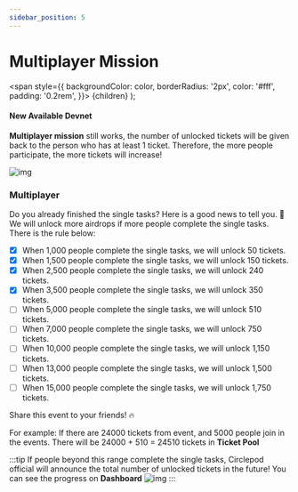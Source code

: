 ```yaml
---
sidebar_position: 5
---
```


# Multiplayer Mission

  <span
    style={{
      backgroundColor: color,
      borderRadius: '2px',
      color: '#fff',
      padding: '0.2rem',
    }}>
    {children}
  </span>
);

#### New Available <Highlight color="#25c2a0">Devnet</Highlight>


**Multiplayer mission** still works, the number of unlocked tickets will be given back to the person who has at least 1 ticket. Therefore, the more people participate, the more tickets will increase!

![img](/img/event/tickets.png)


### Multiplayer
Do you already finished the single tasks? Here is a good news to tell you. 👏
We will unlock more airdrops if more people complete the single tasks. There is the rule below: 

- [x] When 1,000 people complete the single tasks, we will unlock 50 tickets.
- [x] When 1,500 people complete the single tasks, we will unlock 150 tickets.
- [x] When 2,500 people complete the single tasks, we will unlock 240 tickets.
- [x] When 3,500 people complete the single tasks, we will unlock 350 tickets.
- [ ] When 5,000 people complete the single tasks, we will unlock 510 tickets.
- [ ] When 7,000 people complete the single tasks, we will unlock 750 tickets.
- [ ] When 10,000 people complete the single tasks, we will unlock 1,150 tickets.
- [ ] When 13,000 people complete the single tasks, we will unlock 1,500 tickets.
- [ ] When 15,000 people complete the single tasks, we will unlock 1,750 tickets.

Share this event to your friends! 🔥

For example:
If there are 24000 tickets from event, and 5000 people join in the events. There will be 24000 + 510 = 24510 tickets in **Ticket Pool**

:::tip
If people beyond this range complete the single tasks, 
Circlepod official will announce the total number of unlocked tickets in the future!
You can see the progress on **Dashboard**
![img](/img/event/stake.png)
:::